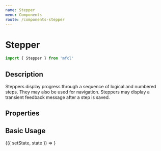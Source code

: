 ```yaml
---
name: Stepper
menu: Components
route: /components-stepper
---
```



# Stepper

```javascript
import { Stepper } from 'mfcl'
```

## Description

Steppers display progress through a sequence of logical and numbered steps. They may also be used for navigation. Steppers may display a transient feedback message after a step is saved.

## Properties

<Props of={Stepper} />

## Basic Usage

<Playground>
  <Component initialState={{}}>{({ setState, state }) => <Stepper></Stepper>}</Component>
</Playground>
